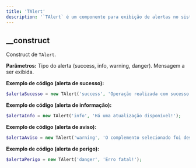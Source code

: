 ```yaml
---
title: 'TAlert'
description: '`TAlert` é um componente para exibição de alertas no sistema, como mensagens de sucesso, informação, aviso ou perigo (derivado da classe `TElement`).'
---
```


## __construct
Construct de `TAlert`.

**Parâmetros:**
<ResponseField name="$type" type="mixed" required>Tipo do alerta (success, info, warning, danger).</ResponseField>
<ResponseField name="$message" type="mixed" required>Mensagem a ser exibida.</ResponseField>

**Exemplo de código (alerta de sucesso):**
```php
$alertaSucesso = new TAlert('success', 'Operação realizada com sucesso!');
```

**Exemplo de código (alerta de informação):**
```php
$alertaInfo = new TAlert('info', 'Há uma atualização disponível!');
```

**Exemplo de código (alerta de aviso):**
```php
$alertaAviso = new TAlert('warning', 'O complemento selecionado foi descontinuado.');
```

**Exemplo de código (alerta de perigo):**
```php
$alertaPerigo = new TAlert('danger', 'Erro fatal!');
```